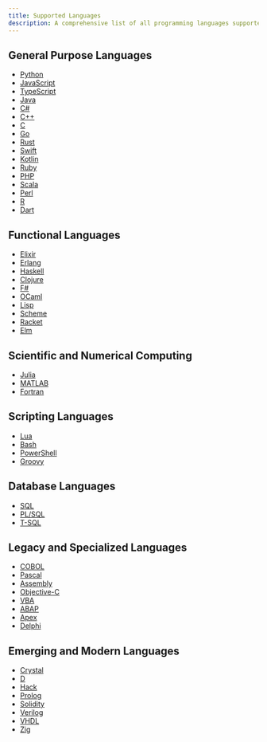 ```yaml
---
title: Supported Languages
description: A comprehensive list of all programming languages supported by Gravity Cloud AI
---
```


## General Purpose Languages

- [Python](/languages/python)
- [JavaScript](/languages/javascript)
- [TypeScript](/languages/typescript)
- [Java](/languages/java)
- [C#](/languages/csharp)
- [C++](/languages/cpp)
- [C](/languages/c)
- [Go](/languages/go)
- [Rust](/languages/rust)
- [Swift](/languages/swift)
- [Kotlin](/languages/kotlin)
- [Ruby](/languages/ruby)
- [PHP](/languages/php)
- [Scala](/languages/scala)
- [Perl](/languages/perl)
- [R](/languages/r)
- [Dart](/languages/dart)

## Functional Languages

- [Elixir](/languages/elixir)
- [Erlang](/languages/erlang)
- [Haskell](/languages/haskell)
- [Clojure](/languages/clojure)
- [F#](/languages/f-sharp)
- [OCaml](/languages/ocaml)
- [Lisp](/languages/lisp)
- [Scheme](/languages/scheme)
- [Racket](/languages/racket)
- [Elm](/languages/elm)

## Scientific and Numerical Computing

- [Julia](/languages/julia)
- [MATLAB](/languages/matlab)
- [Fortran](/languages/fortran)

## Scripting Languages

- [Lua](/languages/lua)
- [Bash](/languages/bash)
- [PowerShell](/languages/powershell)
- [Groovy](/languages/groovy)

## Database Languages

- [SQL](/languages/sql)
- [PL/SQL](/languages/plsql)
- [T-SQL](/languages/tsql)

## Legacy and Specialized Languages

- [COBOL](/languages/cobol)
- [Pascal](/languages/pascal)
- [Assembly](/languages/assembly)
- [Objective-C](/languages/objective-c)
- [VBA](/languages/vba)
- [ABAP](/languages/abap)
- [Apex](/languages/apex)
- [Delphi](/languages/delphi)

## Emerging and Modern Languages

- [Crystal](/languages/crystal)
- [D](/languages/d)
- [Hack](/languages/hack)
- [Prolog](/languages/prolog)
- [Solidity](/languages/solidity)
- [Verilog](/languages/verilog)
- [VHDL](/languages/vhdl)
- [Zig](/languages/zig)